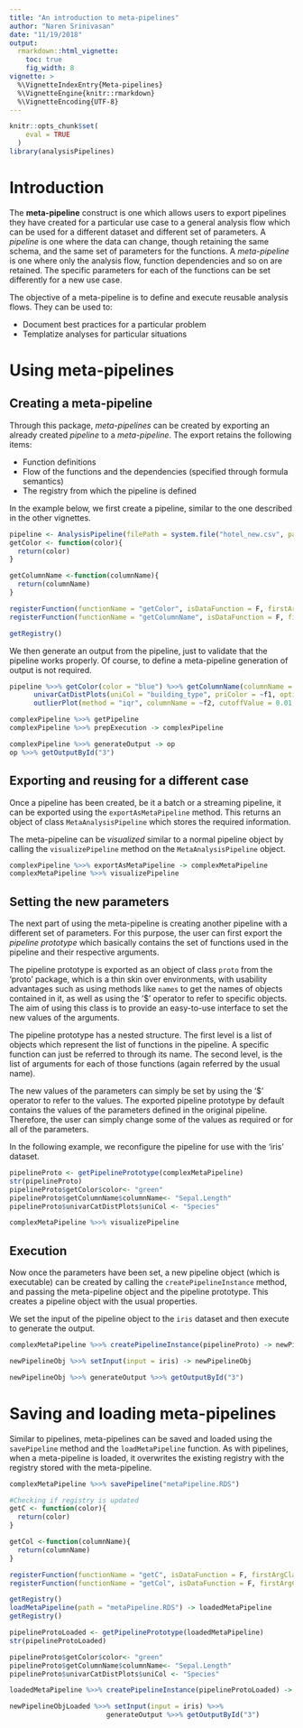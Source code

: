 ```yaml
---
title: "An introduction to meta-pipelines"
author: "Naren Srinivasan"
date: "11/19/2018"
output: 
  rmarkdown::html_vignette:
    toc: true
    fig_width: 8
vignette: >
  %\VignetteIndexEntry{Meta-pipelines}
  %\VignetteEngine{knitr::rmarkdown}
  %\VignetteEncoding{UTF-8}
---
```


```r
knitr::opts_chunk$set(
    eval = TRUE
  )
library(analysisPipelines)
```

# Introduction

The **meta-pipeline** construct is one which allows users to export pipelines they have created for a particular use case to a general analysis flow which can be used for a different dataset and different set of parameters. A *pipeline* is one where the data can change, though retaining the same schema, and the same set of parameters for the functions. A *meta-pipeline* is one where only the analysis flow, function dependencies and so on are retained. The specific parameters for each of the functions can be set differently for a new use case.

The objective of a meta-pipeline is to define and execute reusable analysis flows. They can be used to:

* Document best practices for a particular problem
* Templatize analyses for particular situations

# Using meta-pipelines

## Creating a meta-pipeline

Through this package, *meta-pipelines* can be created by exporting an already created *pipeline* to a *meta-pipeline*. The export retains the following items:

* Function definitions
* Flow of the functions and the dependencies (specified through formula semantics)
* The registry from which the pipeline is defined

In the example below, we first create a pipeline, similar to the one described in the other vignettes.

```r
pipeline <- AnalysisPipeline(filePath = system.file("hotel_new.csv", package = "analysisPipelines"))
getColor <- function(color){
  return(color)
}

getColumnName <-function(columnName){
  return(columnName)
}

registerFunction(functionName = "getColor", isDataFunction = F, firstArgClass = "character")
registerFunction(functionName = "getColumnName", isDataFunction = F, firstArgClass = "character")

getRegistry()
```

We then generate an output from the pipeline, just to validate that the pipeline works properly. Of course, to define a meta-pipeline generation of output is not required.

```r
pipeline %>>% getColor(color = "blue") %>>% getColumnName(columnName = "Occupancy") %>>%
      univarCatDistPlots(uniCol = "building_type", priColor = ~f1, optionalPlots = 0, storeOutput = T) %>>%
      outlierPlot(method = "iqr", columnName = ~f2, cutoffValue = 0.01, priColor = ~f1 , optionalPlots = 0) -> complexPipeline

complexPipeline %>>% getPipeline
complexPipeline %>>% prepExecution -> complexPipeline

complexPipeline %>>% generateOutput -> op
op %>>% getOutputById("3")

```

## Exporting and reusing for a different case

Once a pipeline has been created, be it a batch or a streaming pipeline, it can be exported using the `exportAsMetaPipeline` method. This returns an object of class `MetaAnalysisPipeline` which stores the required information.

The meta-pipeline can be *visualized* similar to a normal pipeline object by calling the `visualizePipeline` method on the `MetaAnalysisPipeline` object.

```r

complexPipeline %>>% exportAsMetaPipeline -> complexMetaPipeline
complexMetaPipeline %>>% visualizePipeline
```

## Setting the new parameters

The next part of using the meta-pipeline is creating another pipeline with a different set of parameters. For this purpose, the user can first export the *pipeline prototype* which basically contains the set of functions used in the pipeline and their respective arguments.

The pipeline prototype is exported as an object of class `proto` from the 'proto' package, which is a thin skin over environments, with usability advantages such as using methods like `names` to get the names of objects contained in it, as well as using the '$' operator to refer to specific objects. The aim of using this class is to provide an easy-to-use interface to set the new values of the arguments.

The pipeline prototype has a nested structure. The first level is a list of objects which represent the list of functions in the pipeline. A specific function can just be referred to through its name. The second level, is the list of arguments for each of those functions (again referred by the usual name).

The new values of the parameters can simply be set by using the '$' operator to refer to the values. The exported pipeline prototype by default contains the values of the parameters defined in the original pipeline. Therefore, the user can simply change some of the values as required or for all of the parameters.

In the following example, we reconfigure the pipeline for use with the 'iris' dataset.

```r
pipelineProto <- getPipelinePrototype(complexMetaPipeline)
str(pipelineProto)
pipelineProto$getColor$color<- "green"
pipelineProto$getColumnName$columnName<- "Sepal.Length"
pipelineProto$univarCatDistPlots$uniCol <- "Species"

complexMetaPipeline %>>% visualizePipeline
```

## Execution

Now once the parameters have been set, a new pipeline object (which is executable) can be created by calling the `createPipelineInstance` method, and passing the meta-pipeline object and the pipeline prototype. This creates a pipeline object with the usual properties.

We set the input of the pipeline object to the `iris` dataset and then execute to generate the output.

```r
complexMetaPipeline %>>% createPipelineInstance(pipelineProto) -> newPipelineObj

newPipelineObj %>>% setInput(input = iris) -> newPipelineObj

newPipelineObj %>>% generateOutput %>>% getOutputById("3")
```


# Saving and loading meta-pipelines

Similar to pipelines, meta-pipelines can be saved and loaded using the `savePipeline` method and the `loadMetaPipeline` function. As with pipelines, when a meta-pipeline is loaded, it overwrites the existing registry with the registry stored with the meta-pipeline. 

```r

complexMetaPipeline %>>% savePipeline("metaPipeline.RDS")

#Checking if registry is updated
getC <- function(color){
  return(color)
}

getCol <-function(columnName){
  return(columnName)
}

registerFunction(functionName = "getC", isDataFunction = F, firstArgClass = "character")
registerFunction(functionName = "getCol", isDataFunction = F, firstArgClass = "character")

getRegistry()
loadMetaPipeline(path = "metaPipeline.RDS") -> loadedMetaPipeline
getRegistry()

pipelineProtoLoaded <- getPipelinePrototype(loadedMetaPipeline)
str(pipelineProtoLoaded)

pipelineProto$getColor$color<- "green"
pipelineProto$getColumnName$columnName<- "Sepal.Length"
pipelineProto$univarCatDistPlots$uniCol <- "Species"

loadedMetaPipeline %>>% createPipelineInstance(pipelineProtoLoaded) -> newPipelineObjLoaded

newPipelineObjLoaded %>>% setInput(input = iris) %>>%
                        generateOutput %>>% getOutputById("3")
```


